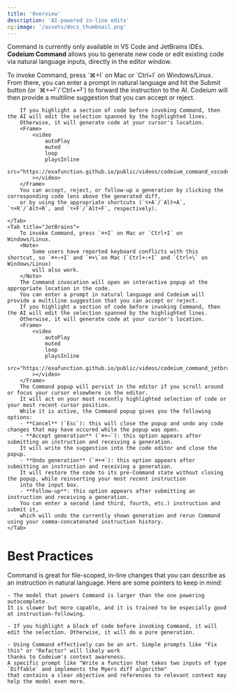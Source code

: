 ```yaml
---
title: 'Overview'
description: 'AI-powered in-line edits'
og:image: '/assets/docs_thumbnail.png'
---
```

<Note>Command is currently only available in VS Code and JetBrains IDEs.</Note>
**Codeium Command** allows you to generate new code or edit existing code via natural language inputs, directly in the editor window.

<Tabs>
    <Tab title="VS Code">
        To invoke Command, press `⌘+I` on Mac or `Ctrl+I` on Windows/Linux.
        From there, you can enter a prompt in natural language and hit the Submit button (or `⌘+⏎`/`Ctrl+⏎`) to forward the instruction to the AI.
        Codeium will then provide a multiline suggestion that you can accept or reject. 
        
        If you highlight a section of code before invoking Command, then the AI will edit the selection spanned by the highlighted lines.
        Otherwise, it will generate code at your cursor's location.
        <Frame>
            <video
                autoPlay
                muted
                loop
                playsInline
                src="https://exafunction.github.io/public/videos/codeium_command_vscode.mp4"
            ></video>
        </Frame>
        You can accept, reject, or follow-up a generation by clicking the corresponding code lens above the generated diff,
        or by using the appropriate shortcuts (`⌥+A`/`Alt+A`, `⌥+R`/`Alt+R`, and `⌥+F`/`Alt+F`, respectively).

    </Tab>
    <Tab title="JetBrains">
        To invoke Command, press `⌘+I` on Mac or `Ctrl+I` on Windows/Linux.
        <Note>
            Some users have reported keyboard conflicts with this shortcut, so `⌘+⇧+I` and `⌘+\`on Mac (`Ctrl+⇧+I` and `Ctrl+\` on Windows/Linux)
            will also work. 
        </Note>
        The Command invocation will open an interactive popup at the appropriate location in the code.
        You can enter a prompt in natural language and Codeium will provide a multiline suggestion that you can accept or reject. 
        If you highlight a section of code before invoking Command, then the AI will edit the selection spanned by the highlighted lines.
        Otherwise, it will generate code at your cursor's location.
        <Frame>
            <video
                autoPlay
                muted
                loop
                playsInline
                src="https://exafunction.github.io/public/videos/codeium_command_jetbrains.mp4"
            ></video>
        </Frame>
        The Command popup will persist in the editor if you scroll around or focus your cursor elsewhere in the editor.
        It will act on your most recently highlighted selection of code or your most recent cursor position.
        While it is active, the Command popup gives you the following options:
        - **Cancel** (`Esc`): this will close the popup and undo any code changes that may have occured while the popup was open.
        - **Accept generation** (`⌘+⏎`): this option appears after submitting an instruction and receiving a generation.
        It will write the suggestion into the code editor and close the popup.
        - **Undo generation** (`⌘+⌫`): this option appears after submitting an instruction and receiving a generation.
        It will restore the code to its pre-Command state without closing the popup, while reinserting your most recent instruction
        into the input box.
        - **Follow-up**: this option appears after submitting an instruction and receiving a generation.
        You can enter a second (and third, fourth, etc.) instruction and submit it,
        which will undo the currently shown generation and rerun Command using your comma-concatenated instruction history.
    </Tab>
</Tabs>

# Best Practices

Command is great for file-scoped, in-line changes that you can describe as an instruction in natural language.
Here are some pointers to keep in mind:

    - The model that powers Command is larger than the one powering autocomplete.
    It is slower but more capable, and it is trained to be especially good at instruction-following.

    - If you highlight a block of code before invoking Command, it will edit the selection. Otherwise, it will do a pure generation.

    - Using Command effectively can be an art. Simple prompts like "Fix this" or "Refactor" will likely work
    thanks to Codeium's context awareness.
    A specific prompt like "Write a function that takes two inputs of type `Diffable` and implements the Myers diff algorithm"
    that contains a clear objective and references to relevant context may help the model even more.